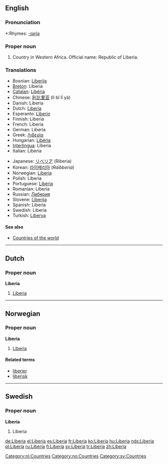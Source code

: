 ==English==
{{wikipedia}}

===Pronunciation===
*:Rhymes: [[Rhymes:English:-ɪəriə|-ɪəriə]]

===Proper noun===
{{en-proper noun}}

# Country in Western Africa. Official name: Republic of Liberia.

===Translations===
{{rfc-level|Translations at L3+ (AutoFormat would have corrected level of Translations)}}
{{top}}
*Bosnian: [[Liberija]] {{f}}
*[[Breton]]: Liberia
*[[Catalan]]: [[Libèria]]
*Chinese: [[利比里亚]] (lì bǐ lǐ yà)
*Danish: Liberia
*Dutch: [[#Dutch|Liberia]] {{n}}
*Esperanto: [[Liberio]]
*Finnish: Liberia
*French: Liberia {{m}}
*German: Liberia
*Greek: [[Λιβερία]] {{f}}
*Hungarian: [[Libéria]]
*[[Interlingua]]: Liberia
*Italian: Liberia {{f}}
{{mid}}
*Japanese: [[リベリア]] (Riberia)
*Korean: [[라이베리아]] (''Raibberia'')
*Norwegian: [[Liberia#Norwegian|Liberia]]
*Polish: Liberia
*Portuguese: [[Libéria]]
*Romanian: Liberia {{f}}
*Russian: [[Либерия]]
*Slovene: [[Liberija]] {{f}}
*Spanish: Liberia
*Swedish: Liberia
*Turkish: [[Liberya]]
{{bottom}}

====See also====
*[[Countries of the world]]

----

==Dutch==

===Proper noun===
'''Liberia''' {{n}}

# [[Liberia#English|Liberia]]

[[Category:nl:Countries]]

----

==Norwegian==

===Proper noun===
'''Liberia'''

# [[Liberia#English|Liberia]]

====Related terms====
*[[liberier]]
*[[liberisk]]

[[Category:no:Countries]]

----

==Swedish==

===Proper noun===
'''Liberia'''

# Liberia

[[Category:sv:Countries]]

[[de:Liberia]]
[[el:Liberia]]
[[es:Liberia]]
[[fr:Liberia]]
[[ko:Liberia]]
[[hu:Liberia]]
[[nds:Liberia]]
[[pl:Liberia]]
[[ru:Liberia]]
[[fi:Liberia]]
[[sv:Liberia]]
[[tr:Liberia]]
[[zh:Liberia]]